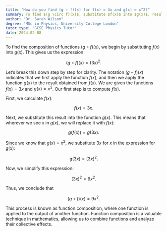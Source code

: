```yaml
---
title: "How do you find (g ∘ f)(x) for f(x) = 3x and g(x) = x^2?"
summary: To find $(g \circ f)(x)$, substitute $f(x)$ into $g(x)$, resulting in $(g \circ f)(x) = (3x)^2$.
author: "Dr. Sarah Wilson"
degree: "MSc in Physics, University College London"
tutor_type: "GCSE Physics Tutor"
date: 2024-02-08
---
```


To find the composition of functions $(g \circ f)(x)$, we begin by substituting $f(x)$ into $g(x)$. This gives us the expression:

$$(g \circ f)(x) = (3x)^2.$$

Let’s break this down step by step for clarity. The notation $(g \circ f)(x)$ indicates that we first apply the function $f(x)$, and then we apply the function $g(x)$ to the result obtained from $f(x)$. We are given the functions $f(x) = 3x$ and $g(x) = x^2$. Our first step is to compute $f(x)$.

First, we calculate $f(x)$:

$$ f(x) = 3x. $$

Next, we substitute this result into the function $g(x)$. This means that wherever we see $x$ in $g(x)$, we will replace it with $f(x)$:

$$ g(f(x)) = g(3x). $$

Since we know that $g(x) = x^2$, we substitute $3x$ for $x$ in the expression for $g(x)$:

$$ g(3x) = (3x)^2. $$

Now, we simplify this expression:

$$ (3x)^2 = 9x^2. $$

Thus, we conclude that 

$$(g \circ f)(x) = 9x^2.$$

This process is known as function composition, where one function is applied to the output of another function. Function composition is a valuable technique in mathematics, allowing us to combine functions and analyze their collective effects.
    